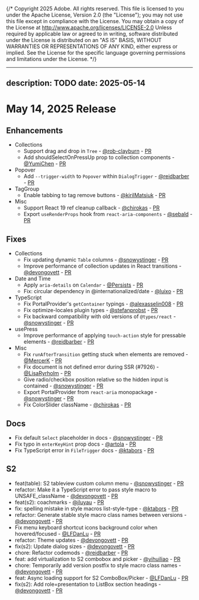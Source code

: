 {/* Copyright 2025 Adobe. All rights reserved.
This file is licensed to you under the Apache License, Version 2.0 (the "License");
you may not use this file except in compliance with the License. You may obtain a copy
of the License at http://www.apache.org/licenses/LICENSE-2.0
Unless required by applicable law or agreed to in writing, software distributed under
the License is distributed on an "AS IS" BASIS, WITHOUT WARRANTIES OR REPRESENTATIONS
OF ANY KIND, either express or implied. See the License for the specific language
governing permissions and limitations under the License. */}


---
description: TODO
date: 2025-05-14
---

# May 14, 2025 Release

## Enhancements

* Collections
  * Support drag and drop in `Tree` - [@rob-clayburn](https://github.com/rob-clayburn) - [PR](https://github.com/adobe/react-spectrum/pull/7692)
  * Add shouldSelectOnPressUp prop to collection components - [@YumiChen](https://github.com/YumiChen) - [PR](https://github.com/adobe/react-spectrum/pull/7922)
* Popover
  * Add `--trigger-width` to `Popover` within `DialogTrigger` - [@reidbarber](https://github.com/reidbarber) - [PR](https://github.com/adobe/react-spectrum/pull/7869)
* TagGroup
  * Enable tabbing to tag remove buttons - [@kirilMatsiuk](https://github.com/kirilMatsiuk) - [PR](https://github.com/adobe/react-spectrum/pull/8002)
* Misc
  * Support React 19 ref cleanup callback - [@chirokas](https://github.com/chirokas) - [PR](https://github.com/adobe/react-spectrum/pull/7758)
  * Export `useRenderProps` hook from `react-aria-components` - [@sebald](https://github.com/sebald) - [PR](https://github.com/adobe/react-spectrum/pull/8013)

## Fixes

* Collections
  * Fix updating dynamic `Table` columns - [@snowystinger](https://github.com/snowystinger) - [PR](https://github.com/adobe/react-spectrum/pull/8211)
  * Improve performance of collection updates in React transitions - [@devongovett](https://github.com/devongovett) - [PR](https://github.com/adobe/react-spectrum/pull/8204)
* Date and Time
  * Apply `aria-details` on `Calendar` - [@Persists](https://github.com/Persists) - [PR](https://github.com/adobe/react-spectrum/pull/8042)
  * Fix: circular dependency in @internationalized/date - [@luixo](https://github.com/luixo) - [PR](https://github.com/adobe/react-spectrum/pull/8001)
* TypeScript
  * Fix PortalProvider's `getContainer` typings - [@alexasselin008](https://github.com/alexasselin008) - [PR](https://github.com/adobe/react-spectrum/pull/8185)
  * Fix optimize-locales plugin types - [@stefanprobst](https://github.com/stefanprobst) - [PR](https://github.com/adobe/react-spectrum/pull/8087)
  * Fix backward compatibility with old versions of `@types/react` - [@snowystinger](https://github.com/snowystinger) - [PR](https://github.com/adobe/react-spectrum/pull/8099)
* usePress
  * Improve performance of applying `touch-action` style for pressable elements - [@reidbarber](https://github.com/reidbarber) - [PR](https://github.com/adobe/react-spectrum/pull/8200)
* Misc
  * Fix `runAfterTransition` getting stuck when elements are removed - [@MercerK](https://github.com/MercerK) - [PR](https://github.com/adobe/react-spectrum/pull/8004)
  * Fix document is not defined error during SSR (#7926) - [@LisaRyrholm](https://github.com/LisaRyrholm) - [PR](https://github.com/adobe/react-spectrum/pull/7927)
  * Give radio/checkbox position relative so the hidden input is contained - [@snowystinger](https://github.com/snowystinger) - [PR](https://github.com/adobe/react-spectrum/pull/8091)
  * Export PortalProvider from `react-aria` monopackage - [@snowystinger](https://github.com/snowystinger) - [PR](https://github.com/adobe/react-spectrum/pull/8135)
  * Fix ColorSlider className - [@chirokas](https://github.com/chirokas) - [PR](https://github.com/adobe/react-spectrum/pull/8190)

## Docs

* Fix default `Select` placeholder in docs - [@snowystinger](https://github.com/snowystinger) - [PR](https://github.com/adobe/react-spectrum/pull/7941)
* Fix typo in `enterKeyHint` prop docs - [@artola](https://github.com/artola) - [PR](https://github.com/adobe/react-spectrum/pull/8121)
* Fix TypeScript error in `FileTrigger` docs - [@ktabors](https://github.com/ktabors) - [PR](https://github.com/adobe/react-spectrum/pull/8172)

## S2

* feat(table): S2 tableview custom column menu - [@snowystinger](https://github.com/snowystinger) - [PR](https://github.com/adobe/react-spectrum/pull/7617)
* refactor: Make it a TypeScript error to pass style macro to UNSAFE_className - [@devongovett](https://github.com/devongovett) - [PR](https://github.com/adobe/react-spectrum/pull/8109)
* feat(s2): coachmarks - [@jluyau](https://github.com/jluyau) - [PR](https://github.com/adobe/react-spectrum/pull/7590)
* fix: spelling mistake in style macros list-style-type - [@ktabors](https://github.com/ktabors) - [PR](https://github.com/adobe/react-spectrum/pull/8124)
* refactor: Generate stable style macro class names between versions - [@devongovett](https://github.com/devongovett) - [PR](https://github.com/adobe/react-spectrum/pull/8118)
* Fix menu keyboard shortcut icons background color when hovered/focused - [@LFDanLu](https://github.com/LFDanLu) - [PR](https://github.com/adobe/react-spectrum/pull/8153)
* refactor: Theme updates - [@devongovett](https://github.com/devongovett) - [PR](https://github.com/adobe/react-spectrum/pull/8155)
* fix(s2): Update dialog sizes - [@devongovett](https://github.com/devongovett) - [PR](https://github.com/adobe/react-spectrum/pull/8202)
* chore: Refactor codemods - [@reidbarber](https://github.com/reidbarber) - [PR](https://github.com/adobe/react-spectrum/pull/8056)
* feat: add virtualization to S2 combobox and picker - [@yihuiliao](https://github.com/yihuiliao) - [PR](https://github.com/adobe/react-spectrum/pull/8110)
* chore: Temporarily add version postfix to style macro class names - [@devongovett](https://github.com/devongovett) - [PR](https://github.com/adobe/react-spectrum/pull/8207)
* feat: Async loading support for S2 ComboBox/Picker - [@LFDanLu](https://github.com/LFDanLu) - [PR](https://github.com/adobe/react-spectrum/pull/7938)
* fix(s2): Add role=presentation to ListBox section headings - [@devongovett](https://github.com/devongovett) - [PR](https://github.com/adobe/react-spectrum/pull/8213)
